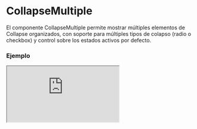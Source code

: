 # CollapseMultiple

El componente CollapseMultiple permite mostrar múltiples elementos de Collapse organizados, con soporte para múltiples tipos de colapso (radio o checkbox) y control sobre los estados activos por defecto.


### Ejemplo

<Iframe minHeightIframe="50vh" src="https://fenextjs-component-storybook.vercel.app/iframe.html?args=&id=collapse-multiple--index&viewMode=story" />

### Importación

Para importar el componente CollapseMultiple, se puede hacer desde fenextjs

```tsx copy
import { CollapseMultiple } from "fenextjs";
```

### Parámetros

| Parámetro | Tipo | Requerido | Default | Descripcion |
| --------- | ---- | --------- | ------- | ----------- |
| items | Omit\<CollapseBaseProps, 'checkbox' \| 'name' \| 'id'\>[] | no | [] | Lista de items que se mostrarán como componentes Collapse dentro de CollapseMultiple. |
| defaultActive | number \| number[] | no | [] | Índice(s) de los elementos que estarán activados por defecto. |
| name | string | no | '' | Nombre del conjunto de Collapse, utilizado para agrupar los items. |
| type | 'radio' \| 'checkbox' | no | 'checkbox' | Determina si los items se comportarán como un conjunto de tipo 'radio' o 'checkbox'. |
| useActiveForShowChildren | boolean | no |  | Si está habilitado, el contenido solo se mostrará cuando los elementos de Collapse estén activos. |
| classNameMultiple | string | no | '' | Clase CSS personalizada para el contenedor del componente CollapseMultiple. |
| className | string | no | '' | Clase CSS personalizada para cada elemento Collapse dentro de CollapseMultiple. |

### Storybook

Para ver el storybook del componente lo puede hacer con este [link](https://fenextjs-component-storybook.vercel.app/?path=/story/collapse-multiple--index)

### Usos

- CollapseMultiple básico con varios Collapse

```tsx copy
<CollapseMultiple 
    items={[
        { header: <h3>Encabezado 1</h3>, children: "Contenido del collapse 1" },
        { header: <h3>Encabezado 2</h3>, children: "Contenido del collapse 2" },
    ]}
/>
```

- CollapseMultiple con estado de 'radio'

```tsx copy
<CollapseMultiple 
    type="radio"
    items={[
        { header: <h3>Encabezado 1</h3>, children: "Contenido del collapse 1" },
        { header: <h3>Encabezado 2</h3>, children: "Contenido del collapse 2" },
    ]}
/>
```

- CollapseMultiple con varios activos por defecto

```tsx copy
<CollapseMultiple 
    defaultActive={[0, 1]}
    items={[
        { header: <h3>Encabezado 1</h3>, children: "Contenido del collapse 1" },
        { header: <h3>Encabezado 2</h3>, children: "Contenido del collapse 2" },
    ]}
/>
```

